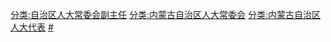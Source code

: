 [[分类:自治区人大常委会副主任|分类:自治区人大常委会副主任]]
[[分类:内蒙古自治区人大常委会|分类:内蒙古自治区人大常委会]]
[[分类:内蒙古自治区人大代表|分类:内蒙古自治区人大代表]]
[[分类:内蒙古自治区各级人大常委会副主任|#]]